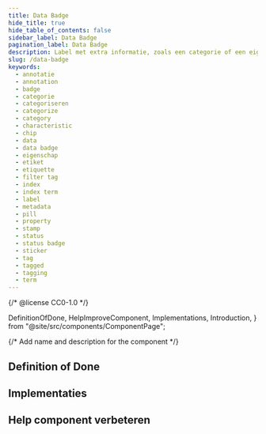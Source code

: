 ```yaml
---
title: Data Badge
hide_title: true
hide_table_of_contents: false
sidebar_label: Data Badge
pagination_label: Data Badge
description: Label met extra informatie, zoals een categorie of een eigenschap.
slug: /data-badge
keywords:
  - annotatie
  - annotation
  - badge
  - categorie
  - categoriseren
  - categorize
  - category
  - characteristic
  - chip
  - data
  - data badge
  - eigenschap
  - etiket
  - etiquette
  - filter tag
  - index
  - index term
  - label
  - metadata
  - pill
  - property
  - stamp
  - status
  - status badge
  - sticker
  - tag
  - tagged
  - tagging
  - term
---
```


{/* @license CC0-1.0 */}

  DefinitionOfDone,
  HelpImproveComponent,
  Implementations,
  Introduction,
} from "@site/src/components/ComponentPage";

{/* Add name and description for the component */}


<Introduction component={component} headingLevel={1} description={description} />

## Definition of Done

<DefinitionOfDone component={component} headingLevel={3} />

## Implementaties

<Implementations component={component} headingLevel={3} />

## Help component verbeteren

<HelpImproveComponent component={component} headingLevel={3} />
